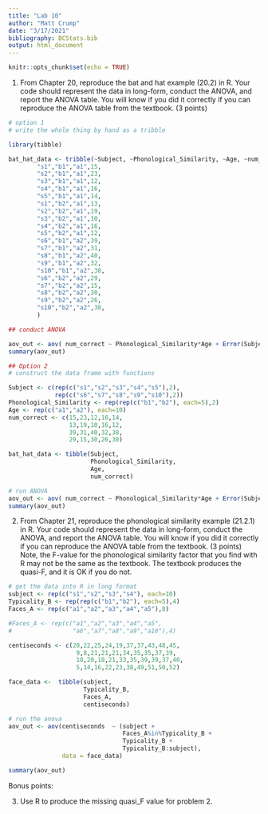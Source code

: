 ```yaml
---
title: "Lab 10"
author: "Matt Crump"
date: "3/17/2021"
bibliography: BCStats.bib
output: html_document
---
```


```r
knitr::opts_chunk$set(echo = TRUE)
```

1. From Chapter 20, reproduce the bat and hat example (20.2) in R. Your code should represent the data in long-form, conduct the ANOVA, and report the ANOVA table. You will know if you did it correctly if you can reproduce the ANOVA table from the textbook. (3 points)

```r
# option 1
# write the whole thing by hand as a tribble

library(tibble)

bat_hat_data <- tribble(~Subject, ~Phonological_Similarity, ~Age, ~num_correct,
        "s1","b1","a1",15,
        "s2","b1","a1",23,
        "s3","b1","a1",12,
        "s4","b1","a1",16,
        "s5","b1","a1",14,
        "s1","b2","a1",13,
        "s2","b2","a1",19,
        "s3","b2","a1",10,
        "s4","b2","a1",16,
        "s5","b2","a1",12,
        "s6","b1","a2",39,
        "s7","b1","a2",31,
        "s8","b1","a2",40,
        "s9","b1","a2",32,
        "s10","b1","a2",38,
        "s6","b2","a2",29,
        "s7","b2","a2",15,
        "s8","b2","a2",30,
        "s9","b2","a2",26,
        "s10","b2","a2",30,
        )

## conduct ANOVA

aov_out <- aov( num_correct ~ Phonological_Similarity*Age + Error(Subject/Phonological_Similarity), data = bat_hat_data)
summary(aov_out)

## Option 2
# construct the data frame with functions

Subject <- c(rep(c("s1","s2","s3","s4","s5"),2),
             rep(c("s6","s7","s8","s9","s10"),2))
Phonological_Similarity <- rep(rep(c("b1","b2"), each=5),2)
Age <- rep(c("a1","a2"), each=10)
num_correct <- c(15,23,12,16,14,
                 13,19,10,16,12,
                 39,31,40,32,38,
                 29,15,30,26,30)

bat_hat_data <- tibble(Subject,
                       Phonological_Similarity,
                       Age,
                       num_correct)

# run ANOVA
aov_out <- aov( num_correct ~ Phonological_Similarity*Age + Error(Subject/Phonological_Similarity), data = bat_hat_data)
summary(aov_out)

```

2. From Chapter 21, reproduce the phonological similarity example (21.2.1) in R. Your code should represent the data in long-form, conduct the ANOVA, and report the ANOVA table. You will know if you did it correctly if you can reproduce the ANOVA table from the textbook. (3 points) Note, the F-value for the phonological similarity factor that you find with R may not be the same as the textbook. The textbook produces the quasi-F, and it is OK if you do not.

```r
# get the data into R in long format
subject <- rep(c("s1","s2","s3","s4"), each=10)
Typicality_B <- rep(rep(c("b1","b2"), each=5),4)
Faces_A <- rep(c("a1","a2","a3","a4","a5"),8)

#Faces_A <- rep(c("a1","a2","a3","a4","a5",
#                 "a6","a7","a8","a9","a10"),4)

centiseconds <- c(20,22,25,24,19,37,37,43,48,45,
                   9,8,21,21,21,34,35,35,37,39,
                   18,20,18,21,33,35,39,39,37,40,
                   5,14,16,22,23,38,49,51,50,52)

face_data <-  tibble(subject,
                     Typicality_B,
                     Faces_A,
                     centiseconds)

# run the anova
aov_out <- aov(centiseconds  ~ (subject + 
                                Faces_A%in%Typicality_B + 
                                Typicality_B + 
                                Typicality_B:subject),
               data = face_data)

summary(aov_out)
```

Bonus points:

3. Use R to produce the missing quasi_F value for problem 2. 

```r

```


